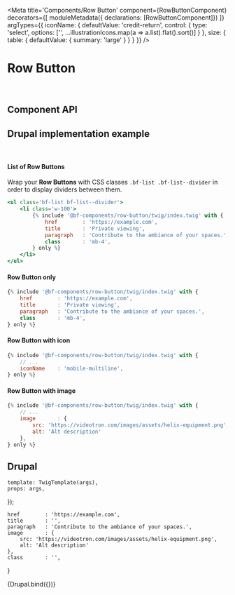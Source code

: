 

<Meta
    title='Components/Row Button'
    component={RowButtonComponent}
    decorators={[
        moduleMetadata({ declarations: [RowButtonComponent]})
    ]}
    argTypes={{
        iconName: {
            defaultValue: 'credit-return',
            control: {
                type: 'select',
                options: ['', ...illustrationIcons.map(a => a.list).flat().sort()]
            }
        },
        size: {
            table: { defaultValue: { summary: 'large' } }
        }
    }}
/>


# Row Button

<br/>



## Component API

<ArgsTable of={RowButtonComponent} />



## Drupal implementation example

<br/>

#### List of Row Buttons

Wrap your <b>Row Buttons</b> with CSS classes `.bf-list .bf-list--divider` in order to display dividers between them.

```jsx
<ul class='bf-list bf-list--divider'>
    <li class='w-100'>
        {% include '@bf-components/row-button/twig/index.twig' with {
            href        : 'https://example.com',
            title       : 'Private viewing',
            paragraph   : 'Contribute to the ambiance of your spaces.',
            class       : 'mb-4',
        } only %}
    </li>
</ul>
```

#### Row Button only
```jsx
{% include '@bf-components/row-button/twig/index.twig' with {
    href        : 'https://example.com',
    title       : 'Private viewing',
    paragraph   : 'Contribute to the ambiance of your spaces.',
    class       : 'mb-4',
} only %}
```

#### Row Button with icon
```jsx
{% include '@bf-components/row-button/twig/index.twig' with {
    // ...
    iconName    : 'mobile-multiline',
} only %}
```

#### Row Button with image
```jsx
{% include '@bf-components/row-button/twig/index.twig' with {
    // ...
    image       : {
        src: 'https://videotron.com/images/assets/helix-equipment.png',
        alt: 'Alt description'
    },
} only %}
```

## Drupal

    template: TwigTemplate(args),
    props: args,
});

    href        : 'https://example.com',
    title       : '',
    paragraph   : 'Contribute to the ambiance of your spaces.',
    image       : {
        src: 'https://videotron.com/images/assets/helix-equipment.png',
        alt: 'Alt description'
    },
    class       : '',
}

<Canvas withSource='none'>
    <Story
        name='Drupal'
        height='500px'
        args={{
            ... commonProps
        }}
    >
        {Drupal.bind({})}
    </Story>
</Canvas>